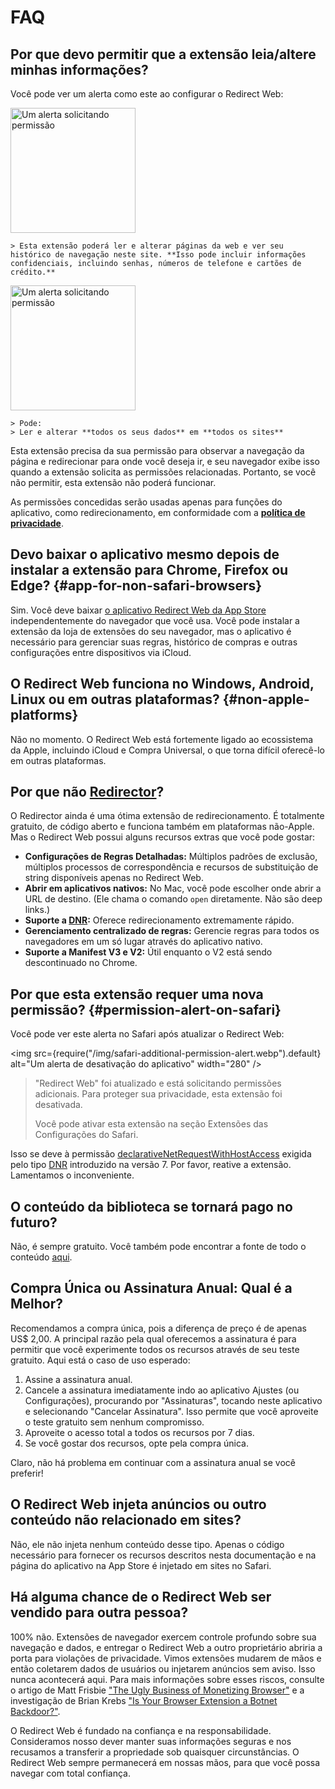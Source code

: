 
# FAQ

## Por que devo permitir que a extensão leia/altere minhas informações?

Você pode ver um alerta como este ao configurar o Redirect Web:

<IfBrowserStore stores='appStore'>
    <Image src={PermissionAlertSafari} alt="Um alerta solicitando permissão" width="200" margin="0 0 16px 0" hasShadow={true} />

    > Esta extensão poderá ler e alterar páginas da web e ver seu histórico de navegação neste site. **Isso pode incluir informações confidenciais, incluindo senhas, números de telefone e cartões de crédito.**
</IfBrowserStore>

<IfBrowserStore stores='appStore' includes={false}>
    <Image src={PermissionAlertChrome} alt="Um alerta solicitando permissão" height="200" hasRoundedCorners={true} hasShadow={true} margin="0 0 16px 0" />

    > Pode:  
    > Ler e alterar **todos os seus dados** em **todos os sites**
</IfBrowserStore>

Esta extensão precisa da sua permissão para observar a navegação da página e redirecionar para onde você deseja ir, e seu navegador exibe isso quando a extensão solicita as permissões relacionadas. Portanto, se você não permitir, esta extensão não poderá funcionar.

As permissões concedidas serão usadas apenas para funções do aplicativo, como redirecionamento, em conformidade com a **[política de privacidade](./privacy-policy)**.

## Devo baixar o aplicativo mesmo depois de instalar a extensão para Chrome, Firefox ou Edge? {#app-for-non-safari-browsers}

Sim. Você deve baixar [o aplicativo Redirect Web da App Store](https://apps.apple.com/app/id1571283503) independentemente do navegador que você usa. Você pode instalar a extensão da loja de extensões do seu navegador, mas o aplicativo é necessário para gerenciar suas regras, histórico de compras e outras configurações entre dispositivos via iCloud.

## O Redirect Web funciona no Windows, Android, Linux ou em outras plataformas? {#non-apple-platforms}

Não no momento. O Redirect Web está fortemente ligado ao ecossistema da Apple, incluindo iCloud e Compra Universal, o que torna difícil oferecê-lo em outras plataformas.

## Por que não [Redirector](https://github.com/einaregilsson/Redirector)?

O Redirector ainda é uma ótima extensão de redirecionamento. É totalmente gratuito, de código aberto e funciona também em plataformas não-Apple. Mas o Redirect Web possui alguns recursos extras que você pode gostar:

*   **Configurações de Regras Detalhadas:** Múltiplos padrões de exclusão, múltiplos processos de correspondência e recursos de substituição de string disponíveis apenas no Redirect Web.
*   **Abrir em aplicativos nativos:** No Mac, você pode escolher onde abrir a URL de destino. (Ele chama o comando `open` diretamente. Não são deep links.)
*   **Suporte a [DNR](https://blog.mozilla.org/addons/2023/05/17/declarativenetrequest-available-in-firefox/):** Oferece redirecionamento extremamente rápido.
*   **Gerenciamento centralizado de regras:** Gerencie regras para todos os navegadores em um só lugar através do aplicativo nativo.
*   **Suporte a Manifest V3 e V2:** Útil enquanto o V2 está sendo descontinuado no Chrome.

## Por que esta extensão requer uma nova permissão? {#permission-alert-on-safari}

Você pode ver este alerta no Safari após atualizar o Redirect Web:

<img src={require("/img/safari-additional-permission-alert.webp").default} alt="Um alerta de desativação do aplicativo" width="280" />

> "Redirect Web" foi atualizado e está solicitando permissões adicionais. Para proteger sua privacidade, esta extensão foi desativada.
>
> Você pode ativar esta extensão na seção Extensões das Configurações do Safari.

Isso se deve à permissão [declarativeNetRequestWithHostAccess](https://developer.apple.com/documentation/safariservices/safari_web_extensions/blocking_content_with_your_safari_web_extension) exigida pelo tipo [DNR](./rule-settings#type) introduzido na versão 7. Por favor, reative a extensão. Lamentamos o inconveniente.

## O conteúdo da biblioteca se tornará pago no futuro?

Não, é sempre gratuito. Você também pode encontrar a fonte de todo o conteúdo [aqui](https://github.com/mshibanami/redirect-web/tree/main/library).

## Compra Única ou Assinatura Anual: Qual é a Melhor?

Recomendamos a compra única, pois a diferença de preço é de apenas US$ 2,00.
A principal razão pela qual oferecemos a assinatura é para permitir que você experimente todos os recursos através de seu teste gratuito. Aqui está o caso de uso esperado:

1.  Assine a assinatura anual.
2.  Cancele a assinatura imediatamente indo ao aplicativo Ajustes (ou Configurações), procurando por "Assinaturas", tocando neste aplicativo e selecionando "Cancelar Assinatura". Isso permite que você aproveite o teste gratuito sem nenhum compromisso.
3.  Aproveite o acesso total a todos os recursos por 7 dias.
4.  Se você gostar dos recursos, opte pela compra única.

Claro, não há problema em continuar com a assinatura anual se você preferir!

## O Redirect Web injeta anúncios ou outro conteúdo não relacionado em sites?

Não, ele não injeta nenhum conteúdo desse tipo. Apenas o código necessário para fornecer os recursos descritos nesta documentação e na página do aplicativo na App Store é injetado em sites no Safari.

## Há alguma chance de o Redirect Web ser vendido para outra pessoa?

100% não. Extensões de navegador exercem controle profundo sobre sua navegação e dados, e entregar o Redirect Web a outro proprietário abriria a porta para violações de privacidade. Vimos extensões mudarem de mãos e então coletarem dados de usuários ou injetarem anúncios sem aviso. Isso nunca acontecerá aqui. Para mais informações sobre esses riscos, consulte o artigo de Matt Frisbie ["The Ugly Business of Monetizing Browser"](https://mattfrisbie.substack.com/p/the-ugly-business-of-monetizing-browser) e a investigação de Brian Krebs ["Is Your Browser Extension a Botnet Backdoor?"](https://krebsonsecurity.com/2021/03/is-your-browser-extension-a-botnet-backdoor/).

O Redirect Web é fundado na confiança e na responsabilidade. Consideramos nosso dever manter suas informações seguras e nos recusamos a transferir a propriedade sob quaisquer circunstâncias. O Redirect Web sempre permanecerá em nossas mãos, para que você possa navegar com total confiança.